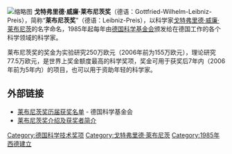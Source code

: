 {{noteTA
|T=zh-cn:戈特弗里德·莱布尼茨奖;zh-tw:哥特佛萊德·萊布尼茲獎;
|1=zh-cn:戈特弗里德;zh-tw:哥特佛萊德;
|2=zh-cn:莱布尼茨;zh-hk:萊布尼茨;zh-tw:萊布尼茲;
}}
[[File:Christoph_Bernhard_Francke_-_Bildnis_des_Philosophen_Leibniz_(ca._1695).jpg|缩略图]]
'''戈特弗里德·威廉·莱布尼茨奖'''（德语：Gottfried-Wilhelm-Leibniz-Preis），简称“'''莱布尼茨奖'''”（德语：Leibniz-Preis），以科学家[[戈特弗里德·威廉·莱布尼茨|戈特弗里德·威廉·莱布尼茨]]的名字命名，1985年起每年由[[德国科学基金会|德国科学基金会]]颁发给在德国工作的各个科学领域的科学家。

莱布尼茨奖的奖金为实验研究250万欧元（2006年前为155万欧元），理论研究77.5万欧元，是世界上奖金额度最高的科学奖项，奖金可用于获奖后7年内（2006年前为5年内）的项目，也可以用于资助年轻的科学家。

== 外部链接 ==
* [http://www.dfg.de/aktuelles_presse/preise/leibniz_preis/index.html 莱布尼茨奖历届获奖名单] {{Wayback|url=http://www.dfg.de/aktuelles_presse/preise/leibniz_preis/index.html |date=20070404083805 }} - 德国科学基金会
* [http://www.dfg.de/aktuelles_presse/preise/leibniz_preis/leibniz_fest/download/maerchenhafte_freiheit.pdf 莱布尼茨奖介绍及获奖者简介] {{Wayback|url=http://www.dfg.de/aktuelles_presse/preise/leibniz_preis/leibniz_fest/download/maerchenhafte_freiheit.pdf |date=20070929083124 }}

{{Authority control}}
[[Category:德国科学技术奖项|Category:德国科学技术奖项]]
[[Category:戈特弗里德·萊布尼茨|Category:戈特弗里德·萊布尼茨]]
[[Category:1985年西德建立|Category:1985年西德建立]]